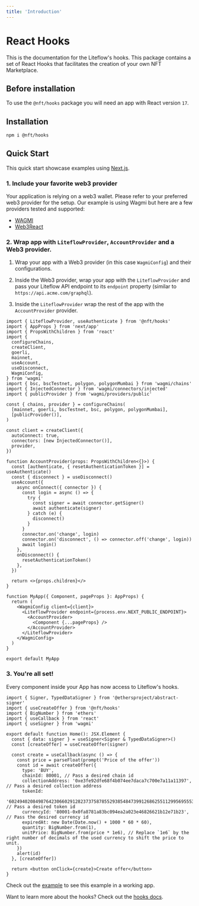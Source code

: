 ```yaml
---
title: 'Introduction'
---
```


# React Hooks

This is the documentation for the Liteflow's hooks. This package contains a set of React Hooks that facilitates the creation of your own NFT Marketplace.

## Before installation

To use the `@nft/hooks` package you will need an app with React version `17`.

## Installation

```bash
npm i @nft/hooks
```

## Quick Start

This quick start showcase examples using [Next.js](https://nextjs.org/docs/getting-started).

### 1. Include your favorite web3 provider

Your application is relying on a web3 wallet. Please refer to your preferred web3 provider for the setup. Our example is using Wagmi but here are a few providers tested and supported:

- [WAGMI](https://wagmi.sh/)
- [Web3React](https://github.com/Uniswap/web3-react)

### 2. Wrap app with `LiteflowProvider`, `AccountProvider` and a Web3 provider.

1. Wrap your app with a Web3 provider (in this case `WagmiConfig`) and their configurations.

2. Inside the Web3 provider, wrap your app with the `LiteflowProvider` and pass your Liteflow API endpoint to its `endpoint` property (similar to `https://api.acme.com/graphql`).

3. Inside the `LiteflowProvider` wrap the rest of the app with the `AccountProvider` provider.

```tsx
import { LiteflowProvider, useAuthenticate } from '@nft/hooks'
import { AppProps } from 'next/app'
import { PropsWithChildren } from 'react'
import {
  configureChains,
  createClient,
  goerli,
  mainnet,
  useAccount,
  useDisconnect,
  WagmiConfig,
} from 'wagmi'
import { bsc, bscTestnet, polygon, polygonMumbai } from 'wagmi/chains'
import { InjectedConnector } from 'wagmi/connectors/injected'
import { publicProvider } from 'wagmi/providers/public'

const { chains, provider } = configureChains(
  [mainnet, goerli, bscTestnet, bsc, polygon, polygonMumbai],
  [publicProvider()],
)

const client = createClient({
  autoConnect: true,
  connectors: [new InjectedConnector()],
  provider,
})

function AccountProvider(props: PropsWithChildren<{}>) {
  const [authenticate, { resetAuthenticationToken }] = useAuthenticate()
  const { disconnect } = useDisconnect()
  useAccount({
    async onConnect({ connector }) {
      const login = async () => {
        try {
          const signer = await connector.getSigner()
          await authenticate(signer)
        } catch (e) {
          disconnect()
        }
      }
      connector.on('change', login)
      connector.on('disconnect', () => connector.off('change', login))
      await login()
    },
    onDisconnect() {
      resetAuthenticationToken()
    },
  })

  return <>{props.children}</>
}

function MyApp({ Component, pageProps }: AppProps) {
  return (
    <WagmiConfig client={client}>
      <LiteflowProvider endpoint={process.env.NEXT_PUBLIC_ENDPOINT}>
        <AccountProvider>
          <Component {...pageProps} />
        </AccountProvider>
      </LiteflowProvider>
    </WagmiConfig>
  )
}

export default MyApp
```

### 3. You're all set!

Every component inside your App has now access to Liteflow's hooks.

```tsx
import { Signer, TypedDataSigner } from '@ethersproject/abstract-signer'
import { useCreateOffer } from '@nft/hooks'
import { BigNumber } from 'ethers'
import { useCallback } from 'react'
import { useSigner } from 'wagmi'

export default function Home(): JSX.Element {
  const { data: signer } = useSigner<Signer & TypedDataSigner>()
  const [createOffer] = useCreateOffer(signer)

  const create = useCallback(async () => {
    const price = parseFloat(prompt('Price of the offer'))
    const id = await createOffer({
      type: 'BUY',
      chainId: 80001, // Pass a desired chain id
      collectionAddress: '0xe3fe92dfe68f4b074ee7daca7c700e7a11a11397', // Pass a desired collection address
      tokenId:
        '60249402084987642306602912823737587855293854847399126862551129956955539542019', // Pass a desired token id
      currencyId: '80001-0x0fa8781a83bc094ea2a023e46826621b12e71b23', // Pass the desired currency id
      expiredAt: new Date(Date.now() + 1000 * 60 * 60),
      quantity: BigNumber.from(1),
      unitPrice: BigNumber.from(price * 1e6), // Replace `1e6` by the right number of decimals of the used currency to shift the price to unit.
    })
    alert(id)
  }, [createOffer])

  return <button onClick={create}>Create offer</button>
}
```

Check out the [example](https://github.com/liteflow-labs/liteflow-js/tree/main/example) to see this example in a working app.

Want to learn more about the hooks? Check out the [hooks docs](./hooks).
